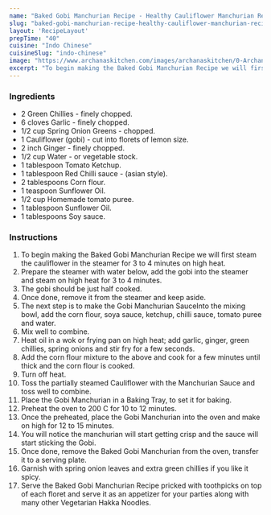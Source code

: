 ---
name: "Baked Gobi Manchurian Recipe - Healthy Cauliflower Manchurian Recipe"
slug: "baked-gobi-manchurian-recipe-healthy-cauliflower-manchurian-recipe"
layout: 'RecipeLayout'
prepTime: "40"
cuisine: "Indo Chinese"
cuisineSlug: "indo-chinese"
image: "https://www.archanaskitchen.com/images/archanaskitchen/0-Archanas-Kitchen-Recipes/2018/Baked_Gobi_Manchurian_Recipe-5.jpg"
excerpt: "To begin making the Baked Gobi Manchurian Recipe we will first steam the cauliflower in the steamer for 3 to 4 minutes on high heat"
---

### Ingredients

- 2 Green Chillies - finely chopped.
- 6 cloves Garlic - finely chopped.
- 1/2 cup Spring Onion Greens - chopped.
- 1 Cauliflower (gobi) - cut into florets of lemon size.
- 2 inch Ginger - finely chopped.
- 1/2 cup Water - or vegetable stock.
- 1 tablespoon Tomato Ketchup.
- 1 tablespoon Red Chilli sauce - (asian style).
- 2 tablespoons Corn flour.
- 1 teaspoon Sunflower Oil.
- 1/2 cup Homemade tomato puree.
- 1 tablespoon Sunflower Oil.
- 1 tablespoons Soy sauce.

### Instructions

1. To begin making the Baked Gobi Manchurian Recipe we will first steam the cauliflower in the steamer for 3 to 4 minutes on high heat.
1. Prepare the steamer with water below, add the gobi into the steamer and steam on high heat for 3 to 4 minutes.
1. The gobi should be just half cooked.
1. Once done, remove it from the steamer and keep aside.
1. The next step is to make the Gobi Manchurian SauceInto the mixing bowl, add the corn flour, soya sauce, ketchup, chilli sauce, tomato puree and water.
1. Mix well to combine.
1. Heat oil in a wok or frying pan on high heat; add garlic, ginger, green chillies, spring onions and stir fry for a few seconds.
1. Add the corn flour mixture to the above and cook for a few minutes until thick and the corn flour is cooked.
1. Turn off heat.
1. Toss the partially steamed Cauliflower with the Manchurian Sauce and toss well to combine.
1. Place the Gobi Manchurian in a Baking Tray, to set it for baking.
1. Preheat the oven to 200 C for 10 to 12 minutes.
1. Once the preheated, place the Gobi Manchurian into the oven and make on high for 12 to 15 minutes.
1. You will notice the manchurian will start getting crisp and the sauce will start sticking the Gobi.
1. Once done, remove the Baked Gobi Manchurian from the oven, transfer it to a serving plate.
1. Garnish with spring onion leaves and extra green chillies if you like it spicy.
1. Serve the Baked Gobi Manchurian Recipe pricked with toothpicks on top of each floret and serve it as an appetizer for your parties along with many other Vegetarian Hakka Noodles.
